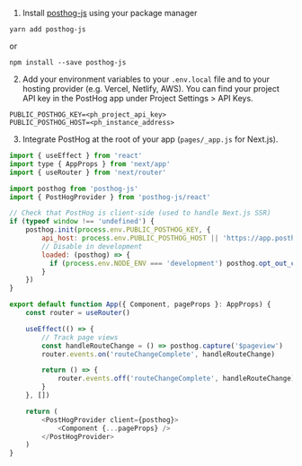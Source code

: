 1. Install [posthog-js](https://github.com/posthog/posthog-js) using your package manager

<MultiLanguage selector="tabs">

```shell file=Yarn
yarn add posthog-js
```

or

```shell file=NPM
npm install --save posthog-js
```

</MultiLanguage>

2. Add your environment variables to your `.env.local` file and to your hosting provider (e.g. Vercel, Netlify, AWS). You can find your project API key in the PostHog app under Project Settings > API Keys.

```shell file=.env.local
PUBLIC_POSTHOG_KEY=<ph_project_api_key>
PUBLIC_POSTHOG_HOST=<ph_instance_address>
```

3. Integrate PostHog at the root of your app (`pages/_app.js` for Next.js).

```js
import { useEffect } from 'react'
import type { AppProps } from 'next/app'
import { useRouter } from 'next/router'

import posthog from 'posthog-js'
import { PostHogProvider } from 'posthog-js/react'

// Check that PostHog is client-side (used to handle Next.js SSR)
if (typeof window !== 'undefined') {
    posthog.init(process.env.PUBLIC_POSTHOG_KEY, {
        api_host: process.env.PUBLIC_POSTHOG_HOST || 'https://app.posthog.com',
        // Disable in development
        loaded: (posthog) => {
          if (process.env.NODE_ENV === 'development') posthog.opt_out_capturing()
        }
    })
}

export default function App({ Component, pageProps }: AppProps) {
    const router = useRouter()

    useEffect(() => {
        // Track page views
        const handleRouteChange = () => posthog.capture('$pageview')
        router.events.on('routeChangeComplete', handleRouteChange)

        return () => {
            router.events.off('routeChangeComplete', handleRouteChange)
        }
    }, [])

    return (
        <PostHogProvider client={posthog}>
            <Component {...pageProps} />
        </PostHogProvider>
    )
}
```